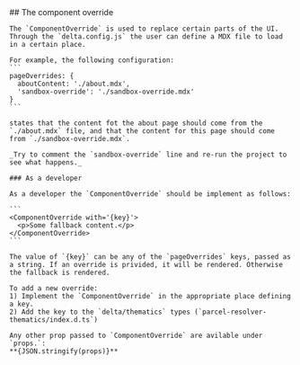 
<Block>
  <ContentBlockProse>
    ## The component override

    The `ComponentOverride` is used to replace certain parts of the UI.  
    Through the `delta.config.js` the user can define a MDX file to load in a certain place.

    For example, the following configuration:
    ```
    pageOverrides: {
      aboutContent: './about.mdx',
      'sandbox-override': './sandbox-override.mdx'
    }
    ```

    states that the content fot the about page should come from the `./about.mdx` file, and that the content for this page should come from `./sandbox-override.mdx`.

    _Try to comment the `sandbox-override` line and re-run the project to see what happens._

    ### As a developer

    As a developer the `ComponentOverride` should be implement as follows:

    ```
    <ComponentOverride with='{key}'>
      <p>Some fallback content.</p>
    </ComponentOverride>
    ```

    The value of `{key}` can be any of the `pageOverrides` keys, passed as a string. If an override is privided, it will be rendered. Otherwise the fallback is rendered.

    To add a new override:
    1) Implement the `ComponentOverride` in the appropriate place defining a key.
    2) Add the key to the `delta/thematics` types (`parcel-resolver-thematics/index.d.ts`)

    Any other prop passed to `ComponentOverride` are avilable under `props.`:  
    **{JSON.stringify(props)}**
  </ContentBlockProse>
</Block>
